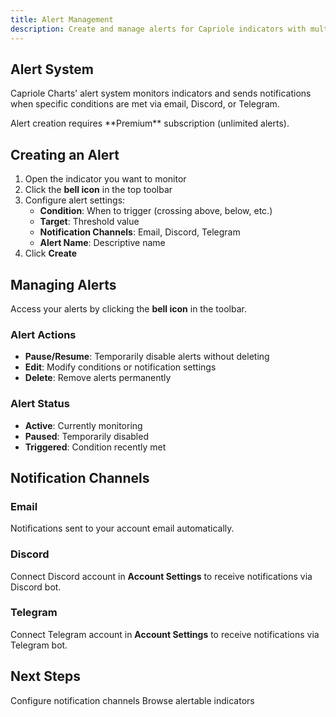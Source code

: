```yaml
---
title: Alert Management
description: Create and manage alerts for Capriole indicators with multi-channel notifications
---
```


## Alert System

Capriole Charts' alert system monitors indicators and sends notifications when specific conditions are met via email, Discord, or Telegram.

<Note>
  Alert creation requires **Premium** subscription (unlimited alerts).
</Note>

## Creating an Alert

1. Open the indicator you want to monitor
2. Click the **bell icon** in the top toolbar
3. Configure alert settings:
   - **Condition**: When to trigger (crossing above, below, etc.)
   - **Target**: Threshold value
   - **Notification Channels**: Email, Discord, Telegram
   - **Alert Name**: Descriptive name
4. Click **Create**

## Managing Alerts

Access your alerts by clicking the **bell icon** in the toolbar.

### Alert Actions

- **Pause/Resume**: Temporarily disable alerts without deleting
- **Edit**: Modify conditions or notification settings
- **Delete**: Remove alerts permanently

### Alert Status

- **Active**: Currently monitoring
- **Paused**: Temporarily disabled
- **Triggered**: Condition recently met

## Notification Channels

### Email
Notifications sent to your account email automatically.

### Discord
Connect Discord account in **Account Settings** to receive notifications via Discord bot.

### Telegram
Connect Telegram account in **Account Settings** to receive notifications via Telegram bot.

## Next Steps

<CardGroup cols={2}>
  <Card title="Notification Setup" icon="bell" href="/guides/alerts/notifications">
    Configure notification channels
  </Card>
  <Card title="Custom Indicators" icon="wand-magic-sparkles" href="/guides/custom-indicators">
    Browse alertable indicators
  </Card>
</CardGroup>
